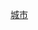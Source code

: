 {{Navbox
|name=马来西亚城市
|title={{flagicon image|Flag of Malaysia.svg}} [[马来西亚城市列表|马来西亚城市]]
|state   = {{{state|autocollapse}}}
|listclass = hlist
|list1=
* {{flagicon|Kedah}} [[亚罗士打]]
* {{flagicon|Penang}} [[乔治市]]（[[槟岛]]）
* {{flagicon|Perak}} [[怡保]]
* {{flagicon|Johor}} [[依斯干达公主城]]
* {{flagicon|Johor}} [[新山]]
* {{flagicon|Sabah}} [[亞庇]]<br>
* {{flagicon|Federal Territory (Malaysia)}} [[吉隆坡]]
* {{flagicon|Terengganu}} [[瓜拉登嘉楼]]
* {{flagicon|Pahang}} [[关丹]]
* {{flagicon|Sarawak}} [[古晉]]
* {{flagicon|Malacca}} [[马六甲市]]
* {{flagicon|Sarawak}} [[美里]]<br>
* {{flagicon|Johor}} [[巴西古当]]
* {{flagicon|Selangor}} [[八打灵再也]]
* {{flagicon|Penang}} [[威省]]
* {{flagicon|Negeri Sembilan}} [[芙蓉市|芙蓉]]
* {{flagicon|Selangor}} [[莎阿南]]
* {{flagicon|Selangor}} [[梳邦再也]]
}}<noinclude>
{{collapsible option}}
[[Category:馬來西亞模板|城市]]
</noinclude>